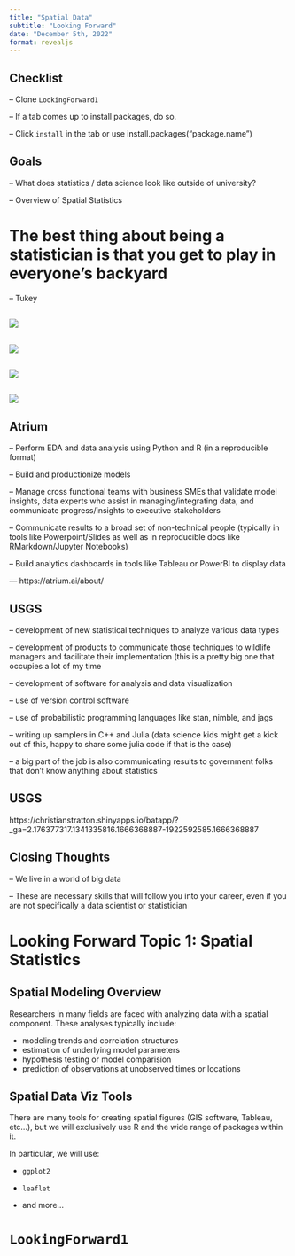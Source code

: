 ```yaml
---
title: "Spatial Data"
subtitle: "Looking Forward"
date: "December 5th, 2022"
format: revealjs
---
```


## Checklist 

-- Clone `LookingForward1`

-- If a tab comes up to install packages, do so. 

-- Click `install` in the tab or use install.packages("package.name")

## Goals 

-- What does statistics / data science look like outside of university?

-- Overview of Spatial Statistics

# The best thing about being a statistician is that you get to play in everyone's backyard  

-- Tukey 

##

![](images/jobs.png){fig-align="center"}


##

![](images/jobs2.png){fig-align="center"}

##

![](images/sports.png){fig-align="center"}

##

![](images/sports2.png){fig-align="center"}

## Atrium {.smaller}

-- Perform EDA and data analysis using Python and R (in a reproducible format)

-- Build and productionize models

-- Manage cross functional teams with business SMEs that validate model insights, data experts who assist in managing/integrating data, and communicate progress/insights to executive stakeholders

-- Communicate results to a broad set of non-technical people (typically in tools like Powerpoint/Slides as well as in reproducible docs like RMarkdown/Jupyter Notebooks)

-- Build analytics dashboards in tools like Tableau or PowerBI to display data


--- https://atrium.ai/about/

## USGS {.smaller}

-- development of new statistical techniques to analyze various data types

-- development of products to communicate those techniques to wildlife managers and facilitate their implementation (this is a pretty big one that occupies a lot of my time

-- development of software for analysis and data visualization

-- use of version control software

-- use of probabilistic programming languages like stan, nimble, and jags

-- writing up samplers in C++ and Julia (data science kids might get a kick out of this, happy to share some julia code if that is the case)

-- a big part of the job is also communicating results to government folks that don't know anything about statistics

## USGS

https://christianstratton.shinyapps.io/batapp/?_ga=2.176377317.1341335816.1666368887-1922592585.1666368887


## Closing Thoughts 

-- We live in a world of big data 

-- These are necessary skills that will follow you into your career, even if you are not specifically a data scientist or statistician 


# Looking Forward Topic 1: Spatial Statistics


## Spatial Modeling Overview

Researchers in many fields are faced with analyzing data with a spatial component. These analyses typically include:

  - modeling trends and correlation structures
  - estimation of underlying model parameters
  - hypothesis testing or model comparision
  - prediction of observations at unobserved times or locations
  
## Spatial Data Viz Tools

There are many tools for creating spatial figures (GIS software, Tableau, etc...), but we will exclusively use R and the wide range of packages within it.

In particular, we will use:

- `ggplot2`

- `leaflet`

- and more...


#  `LookingForward1` 
